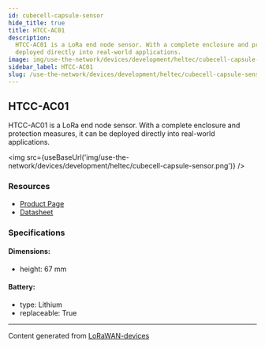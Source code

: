 ```yaml
---
id: cubecell-capsule-sensor
hide_title: true
title: HTCC-AC01
description:
  HTCC-AC01 is a LoRa end node sensor. With a complete enclosure and protection measures, it can be
  deployed directly into real-world applications.
image: img/use-the-network/devices/development/heltec/cubecell-capsule-sensor.png
sidebar_label: HTCC-AC01
slug: /use-the-network/devices/development/heltec/cubecell-capsule-sensor
---
```



## HTCC-AC01

HTCC-AC01 is a LoRa end node sensor. With a complete enclosure and protection measures, it can be
deployed directly into real-world applications.

<img
  src={useBaseUrl('img/use-the-network/devices/development/heltec/cubecell-capsule-sensor.png')}
/>

### Resources

- [Product Page](https://heltec.org/project/htcc-ac01/)
- [Datasheet](https://heltec.org/project/htcc-ac01/#1552557147424-7f1ec-5c652144-e1d6f499-ec3b)

### Specifications

#### Dimensions:

- height: 67 mm

#### Battery:

- type: Lithium
- replaceable: True

---

Content generated from [LoRaWAN-devices](https://github.com/TheThingsNetwork/lorawan-devices)
